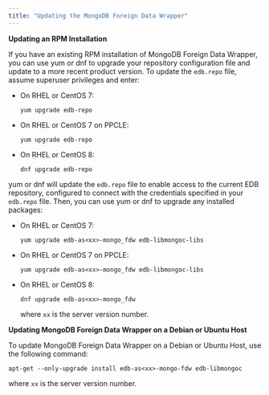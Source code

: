 ```yaml
---
title: "Updating the MongoDB Foreign Data Wrapper"
---
```


<div id="updating_the_mongo_data_adapter" class="registered_link"></div>

**Updating an RPM Installation**

If you have an existing RPM installation of MongoDB Foreign Data Wrapper, you can use yum or dnf to upgrade your repository configuration file and update to a more recent product version. To update the `edb.repo` file, assume superuser privileges and enter:

-   On RHEL or CentOS 7:

     `yum upgrade edb-repo`

-   On RHEL or CentOS 7 on PPCLE:

     `yum upgrade edb-repo`

-   On RHEL or CentOS 8:

     `dnf upgrade edb-repo`

yum or dnf will update the `edb.repo` file to enable access to the current EDB repository, configured to connect with the credentials specified in your `edb.repo` file. Then, you can use yum or dnf to upgrade any installed packages:

-   On RHEL or CentOS 7:

     `yum upgrade edb-as<xx>-mongo_fdw edb-libmongoc-libs`

-   On RHEL or CentOS 7 on PPCLE:

     `yum upgrade edb-as<xx>-mongo_fdw edb-libmongoc-libs`

-   On RHEL or CentOS 8:

     `dnf upgrade edb-as<xx>-mongo_fdw`

    where `xx` is the server version number.

**Updating MongoDB Foreign Data Wrapper on a Debian or Ubuntu Host**

To update MongoDB Foreign Data Wrapper on a Debian or Ubuntu Host, use the following command:

 `apt-get --only-upgrade install edb-as<xx>-mongo-fdw edb-libmongoc`

 where `xx` is the server version number.
